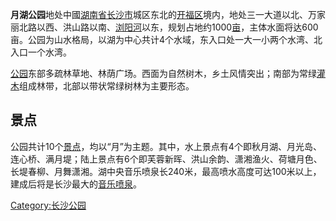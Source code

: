 '''月湖公园'''地处中國[[湖南省|湖南省]][[长沙市|长沙市]]城区东北的[[开福区|开福区]]境内，地处三一大道以北、万家丽北路以西、洪山路以南、[[浏阳河|浏阳河]]以东，规划占地约1000[[亩|亩]]，主体水面将达600亩。公园为山水格局，以湖为中心共计4个水域，东入口处一大一小两个水湾、北入口一个水湾。

[[公园|公园]]东部多疏林草地、林荫广场。西面为自然树木，乡土风情突出；南部为常绿[[灌木|灌木]]组成林带，北部以带状常绿树林为主要形态。

==景点==
公园共计10个[[景点|景点]]，均以“月”为主题。其中，水上景点有4个即秋月湖、月光岛、连心桥、满月堤；陆上景点有6个即芙蓉新晖、洪山余韵、潇湘渔火、荷塘月色、长堤春柳、月舞潇湘。湖中央音乐喷泉长240米，最高喷水高度可达100米以上，建成后将是长沙最大的[[音乐|音乐]][[喷泉|喷泉]]。

[[Category:长沙公园|Category:长沙公园]]
{{长沙公园}}